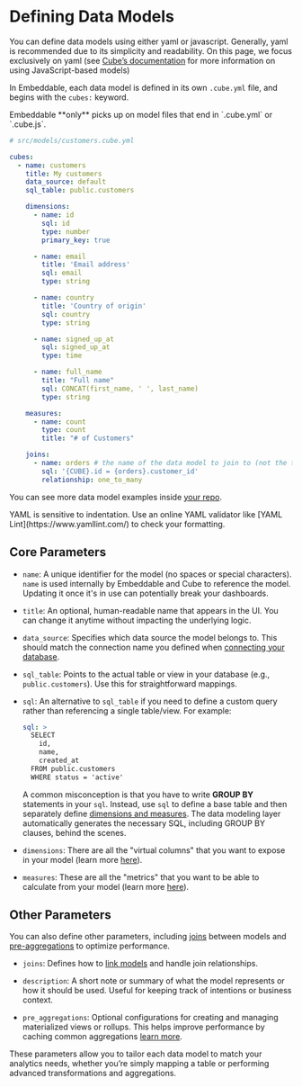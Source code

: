 # Defining Data Models

You can define data models using either yaml or javascript. Generally, yaml is recommended due to its simplicity and readability. On this page, we focus exclusively on yaml (see [Cube’s documentation](https://cube.dev/docs/product/data-modeling/overview) for more information on using JavaScript-based models)

In Embeddable, each data model is defined in its own `.cube.yml` file, and begins with the `cubes:` keyword. 

<Callout emoji="💡">
  Embeddable **only** picks up on model files that end in `.cube.yml` or `.cube.js`. 
</Callout>

```yaml
# src/models/customers.cube.yml

cubes:
  - name: customers
    title: My customers
    data_source: default
    sql_table: public.customers

    dimensions:
      - name: id
        sql: id
        type: number
        primary_key: true

      - name: email
        title: 'Email address'
        sql: email
        type: string

      - name: country
        title: 'Country of origin'
        sql: country
        type: string

      - name: signed_up_at
        sql: signed_up_at
        type: time

      - name: full_name
        title: "Full name"
        sql: CONCAT(first_name, ' ', last_name)
        type: string

    measures:
      - name: count
        type: count
        title: "# of Customers"

    joins:
      - name: orders # the name of the data model to join to (not the table)
        sql: '{CUBE}.id = {orders}.customer_id'
        relationship: one_to_many

```

You can see more data model examples inside [your repo](https://github.com/embeddable-hq/vanilla-components/tree/main/src/models/cubes). 

<Callout emoji="⚡️">
  YAML is sensitive to indentation. Use an online YAML validator like [YAML Lint](https://www.yamllint.com/) to check your formatting.
</Callout>


## Core Parameters

- `name`: A unique identifier for the model (no spaces or special characters). `name` is used internally by Embeddable and Cube to reference the model. Updating it once it's in use can potentially break your dashboards.  

- `title`: An optional, human-readable name that appears in the UI. You can change it anytime without impacting the underlying logic.

- `data_source`: Specifies which data source the model belongs to. This should match the connection name you defined when [connecting your database](/data/connect-your-database).

- `sql_table`: Points to the actual table or view in your database (e.g., `public.customers`). Use this for straightforward mappings.

- `sql`: An alternative to `sql_table` if you need to define a custom query rather than referencing a single table/view. For example:
  ```yaml
  sql: >
    SELECT
      id,
      name,
      created_at
    FROM public.customers
    WHERE status = 'active'
  ```
  A common misconception is that you have to write **GROUP BY** statements in your `sql`. Instead, use `sql` to define a base table and then separately define [dimensions and measures](/data-modeling/dimensions-and-measures). The data modeling layer automatically generates the necessary SQL, including GROUP BY clauses, behind the scenes.

- `dimensions`: There are all the "virtual columns" that you want to expose in your model (learn more [here](./dimensions-and-measures)).

- `measures`: These are all the "metrics" that you want to be able to calculate from your model (learn more [here](./dimensions-and-measures)).

## Other Parameters

You can also define other parameters, including [joins](./joins) between models and [pre-aggregations](./caching/pre-aggregations) to optimize performance.

- `joins`: Defines how to [link models](/data-modeling/joins) and handle join relationships.

- `description`: A short note or summary of what the model represents or how it should be used. Useful for keeping track of intentions or business context.

- `pre_aggregations`: Optional configurations for creating and managing materialized views or rollups. This helps improve performance by caching common aggregations [learn more](/data-modeling/caching/pre-aggregations). 

These parameters allow you to tailor each data model to match your analytics needs, whether you’re simply mapping a table or performing advanced transformations and aggregations.

